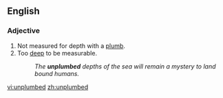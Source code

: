==English==

===Adjective===
{{en-adj}}

#Not measured for depth with a [[plumb]].
#Too [[deep]] to be measurable.
#:''The '''unplumbed''' depths of the sea will remain a mystery to land bound humans.''

[[vi:unplumbed]]
[[zh:unplumbed]]